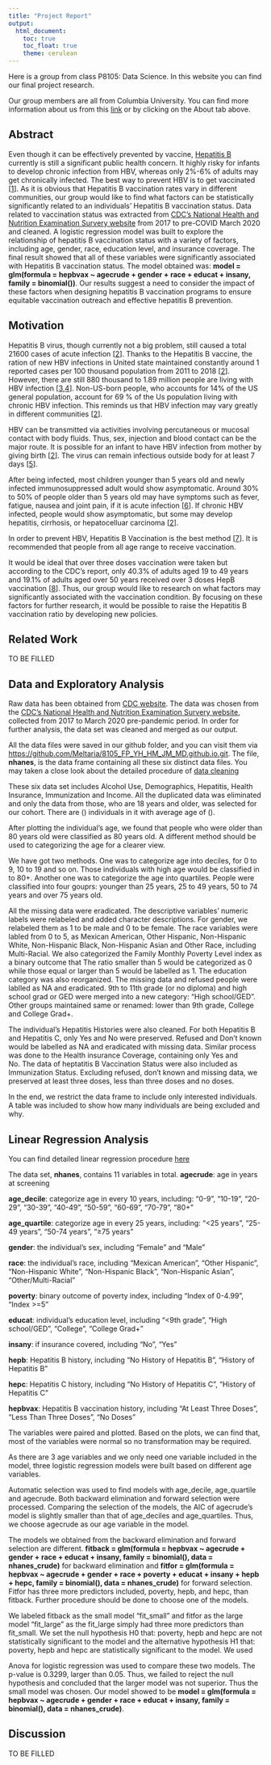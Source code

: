 ```yaml
---
title: "Project Report"
output:
  html_document:
    toc: true
    toc_float: true
    theme: cerulean
---
```


Here is a group from class P8105: Data Science. In this website you can find our final project research.

Our group members are all from Columbia University. You can find more information about us from this [link](about.html) or by clicking on the About tab above.

## Abstract ##
Even though it can be effectively prevented by vaccine, [Hepatitis B](https://www.cdc.gov/hepatitis/hbv/index.htm) currently is still a significant public health concern. It highly risky for infants to develop chronic infection from HBV, whereas only 2%-6% of adults may get chronically infected. The best way to prevent HBV is to get vaccinated [[1](https://www.cdc.gov/hepatitis/hbv/index.htm)]. As it is obvious that Hepatitis B vaccination rates vary in different communities, our group would like to find what factors can be statistically significantly related to an individuals' Hepatitis B vaccination status. Data related to vaccination status was extracted from [CDC's National Health and Nutrition Examination Survery website](https://wwwn.cdc.gov/Nchs/Nhanes/2017-2018/P_HIQ.htm) from 2017 to pre-COVID March 2020 and cleaned. A logistic regression model was built to explore the relationship of hepatitis B vaccination status with a variety of factors, including age, gender, race, education level, and insurance coverage. The final result showed that all of these variables were significantly associated with Hepatitis B vaccination status. The model obtained was: __model = glm(formula = hepbvax ~ agecrude + gender + race + educat + insany, family = binomial())__. Our results suggest a need to consider the impact of these factors when designing hepatitis B vaccination programs to ensure equitable vaccination outreach and effective hepatitis B prevention.

## Motivation ## 
Hepatitis B virus, though currently not a big problem, still caused a total 21600 cases of acute infection [[2](https://www.cdc.gov/hepatitis/hbv/hbvfaq.htm#overview)]. Thanks to the Hepatitis B vaccine, the ration of new HBV infections in United state maintained constantly around 1 reported cases per 100 thousand population from 2011 to 2018 [[2](https://www.cdc.gov/hepatitis/hbv/hbvfaq.htm#overview)]. However, there are still 880 thousand to 1.89 million people are living with HBV infection [[3](https://pubmed.ncbi.nlm.nih.gov/34097776/),[4](https://pubmed.ncbi.nlm.nih.gov/33655536/)]. Non-US-born people, who accounts for 14% of the US general population, account for 69 % of the Us population living with chronic HBV infection. This reminds us that HBV infection may vary greatly in different communities [[2](https://www.cdc.gov/hepatitis/hbv/hbvfaq.htm#overview)]. 

HBV can be transmitted via activities involving percutaneous or mucosal contact with body fluids. Thus, sex, injection and blood contact can be the major route. It is possible for an infant to have HBV infection from mother by giving birth [[2](https://www.cdc.gov/hepatitis/hbv/hbvfaq.htm#overview)]. The virus can remain infectious outside body for at least 7 days [[5](https://pubmed.ncbi.nlm.nih.gov/6111645/)]. 

After being infected, most children younger than 5 years old and newly infected immunosuppressed adult would show asymptomatic. Around 30% to 50% of people older than 5 years old may have symptoms such as fever, fatigue, nausea and joint pain, if it is acute infection [[6](https://pubmed.ncbi.nlm.nih.gov/18096267/)]. If chronic HBV infected, people would show asymptomatic, but some may develop hepatitis, cirrhosis, or hepatocelluar carcinoma [[2](https://www.cdc.gov/hepatitis/hbv/hbvfaq.htm#overview)].

In order to prevent HBV, Hepatitis B Vaccination is the best method [[7](https://www.cdc.gov/mmwr/volumes/67/rr/rr6701a1.htm)]. It is recommended that people from all age range to receive vaccination. 

It would be ideal that over three doses vaccination were taken but according to the CDC's report, only 40.3% of adults aged 19 to 49 years and 19.1% of adults aged over 50 years received over 3 doses HepB vaccination [[8](https://www.cdc.gov/mmwr/volumes/71/wr/pdfs/mm7113a1-h.pdf)]. Thus, our group would like to research on what factors may significantly associated with the vaccination condition. By focusing on these factors for further research, it would be possible to raise the Hepatitis B vaccination ratio by developing new policies. 

## Related Work ##

TO BE FILLED

## Data and Exploratory Analysis ## 
Raw data has been obtained from [CDC website](https://www.cdc.gov/). The data was chosen from the [CDC's National Health and Nutrition Examination Survery website](https://wwwn.cdc.gov/Nchs/Nhanes/2017-2018/P_HIQ.htm), collected from 2017 to March 2020 pre-pandemic period. In order for further analysis, the data set was cleaned and merged as our output. 

All the data files were saved in our github folder, and you can visit them via [https://github.com/Meltaria/8105_FP_YH_HM_JM_MD.github.io.git](https://github.com/Meltaria/8105_FP_YH_HM_JM_MD.github.io.git). The file, __nhanes__, is the data frame containing all these six distinct data files. You may taken a close look about the detailed procedure of [data cleaning](data_cleaning.html)

These six data set includes Alcohol Use, Demographics, Hepatitis, Health Insurance, Immunization and Income. All the duplicated data was eliminated and only the data from those, who are 18 years and older, was selected for our cohort. There are () individuals in it with average age of ().  

After plotting the individual's age, we found that people who were older than 80 years old were classified as 80 years old. A different method should be used to categorizing the age for a clearer view. 

We have got two methods. One was to categorize age into deciles, for 0 to 9, 10 to 19 and so on. Those individuals with high age would be classified in to 80+. Another one was to categorize the age into quartiles. People were classified into four gouprs: younger than 25 years, 25 to 49 years, 50 to 74 years and over 75 years old.

All the missing data were eradicated. The descriptive variables' numeric labels were relabeled and added character descriptions. For gender, we relabeled them as 1 to be male and 0 to be female. The race variables were labled from 0 to 5, as Mexican American, Other Hispanic, Non-Hispanic White, Non-Hispanic Black, Non-Hispanic Asian and Other Race, including Multi-Racial. We also categorized the Family Monthly Poverty Level index as a binary outcome that The ratio smaller than 5 would be categorized as 0 while those equal or larger than 5 would be labelled as 1. The education category was also reorganized. The missing data and refused people were lablled as NA and eradicated. 9th to 11th grade (or no diploma) and high school grad or GED were merged into a new category: "High school/GED". Other groups maintained same or renamed: lower than 9th grade, College and College Grad+. 

The individual's Hepatitis Histories were also cleaned. For both Hepatitis B and Hepatitis C, only Yes and No were preserved. Refused and Don't known would be labelled as NA and eradicated with missing data. Similar process was done to the Health insurance Coverage, containing only Yes and No. The data of heptatitis B Vaccination Status were also included as Immunization Status. Excluding refused, don't known and missing data, we preserved at least three doses, less than three doses and no doses. 

In the end, we restrict the data frame to include only interested individuals. A table was included to show how many individuals are being excluded and why. 

## Linear Regression Analysis ## 

You can find detailed linear regression procedure [here](linear-regression.html)

The  data set, __nhanes__, contains 11 variables in total. 
  __agecrude__: age in years at screening
  
  __age_decile__: categorize age in every 10 years, including: "0-9", "10-19", "20-29", "30-39", "40-49", "50-59", "60-69", "70-79", "80+"
  
  __age_quartile__: categorize age in every 25 years, including: "<25 years", "25-49 years", "50-74 years", "≥75 years"
  
  __gender__: the individual's sex, including "Female" and "Male"
  
  __race__: the individual's race, including "Mexican American", "Other Hispanic", "Non-Hispanic White", "Non-Hispanic Black", "Non-Hispanic Asian", "Other/Multi-Racial"
  
  __poverty__: binary outcome of poverty index, including "Index of 0-4.99", "Index >=5"
  
  __educat__: individual's education level, including "<9th grade", "High school/GED", "College", "College Grad+"
  
  __insany__: if insurance covered, including "No", "Yes"
  
  __hepb__: Hepatitis B history, including "No History of Hepatitis B", "History of Hepatitis B"
  
  __hepc__: Hepatitis C history, including "No History of Hepatitis C", "History of Hepatitis C"
  
  __hepbvax__: Hepatitis B vaccination history, including "At Least Three Doses", "Less Than Three Doses", "No Doses"

The variables were paired and plotted. Based on the plots, we can find that, most of the variables were normal so no transformation may be required.

As there are 3 age variables and we only need one variable included in the model, three logistic regression models were built based on different age variables. 

Automatic selection was used to find models with age_decile, age_quartile and agecrude. Both backward elimination and forward selection were processed. Comparing the selection of the models, the AIC of agecrude's model is slightly smaller than that of age_deciles and age_quartiles. Thus, we choose agecrude as our age variable in the model.

The models we obtained from the backward elimination and forward selection are different.
__fitback = glm(formula = hepbvax ~ agecrude + gender + race + educat + insany, family = binomial(), data = nhanes_crude)__ for backward elimination and __fitfor = glm(formula = hepbvax ~ agecrude + gender + race + poverty + educat + insany + hepb + hepc, family = binomial(), data = nhanes_crude)__ for forward selection. Fitfor has three more predictors included, poverty, hepb, and hepc, than fitback. Further procedure should be done to choose one of the models. 

We labeled fitback as the small model "fit_small" and fitfor as the large model "fit_large" as the fit_large simply had three more predictors than fit_small. 
We set the null hypothesis H0 that: poverty, hepb and hepc are not statistically significant to the model and the alternative hypothesis H1 that: poverty, hepb and hepc are statistically significant to the model. We used 

Anova for logistic regression was used to compare these two models. The p-value is 0.3299, larger than 0.05. Thus, we failed to reject the null hypothesis and concluded that the larger model was not superior. Thus the small model was chosen. Our model showed to be __model = glm(formula = hepbvax ~ agecrude + gender + race + educat + insany, family = binomial(), data = nhanes_crude)__. 

## Discussion ## 

TO BE FILLED